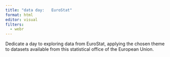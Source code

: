 ```yaml
---
title: "data day:   EuroStat"
format: html
editor: visual
filters:
  - webr
---
```

Dedicate a day to exploring data from EuroStat, applying the chosen theme to datasets available from this statistical office of the European Union.